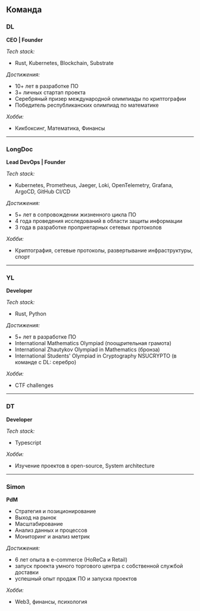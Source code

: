 ## Команда

### DL  
**CEO | Founder**

*Tech stack:*

- Rust, Kubernetes, Blockchain, Substrate

*Достижения:*
- 10+ лет в разработке ПО
- 3+ личных стартап проекта
- Серебряный призер международной олимпиады по криптографии
- Победитель республиканских олимпиад по математике

*Хобби:*
- Кикбоксинг, Математика, Финансы
---
### LongDoc 
**Lead DevOps | Founder**

*Tech stack:*

- Kubernetes, Prometheus, Jaeger, Loki, OpenTelemetry, Grafana, ArgoCD, GitHub CI/CD

*Достижения:*
- 5+ лет в сопровождении жизненного цикла ПО
- 4 года проведения исследований в области защиты информации
- 3 года в разработке проприетарных сетевых протоколов

*Хобби:*
- Криптография, сетевые протоколы, развертывание инфраструктуры, спорт
---
### YL

**Developer**

*Tech stack:*
- Rust, Python

*Достижения:*
- 5+ лет в разработке ПО
- International Mathematics Olympiad (поощрительная грамота)
- International Zhautykov Olympiad in Mathematics (бронза)
- International Students' Olympiad in Cryptography NSUCRYPTO (в команде с DL: серебро)

*Хобби:*
- CTF challenges
---
### DT

**Developer**

*Tech stack:*
- Typescript

*Хобби:*
- Изучение проектов в open-source, System architecture
---
### Simon 

**PdM**

- Стратегия и позиционирование
- Выход на рынок
- Масштабирование
- Анализ данных и процессов
- Мониторинг и анализ метрик

*Достижения:*
- 6 лет опыта в e-commerce (HoReCa и Retail)
- запуск проекта умного торгового центра с собственной службой доставки
- успешный опыт продаж ПО и запуска проектов

*Хобби:*
- Web3, финансы, психология